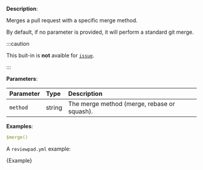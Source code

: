 
**Description**:

Merges a pull request with a specific merge method.

By default, if no parameter is provided, it will perform a standard git merge.

:::caution

This buit-in is **not** avaible for [`issue`](/guides/syntax#workflow).

:::

**Parameters**:

| Parameter  | Type    | Description                                  |
| :--------- | :------ | :------------------------------------------- |
| `method`   | string  | The merge method (merge, rebase or squash).  |

**Examples**:

```yml
$merge()
```

A `reviewpad.yml` example:

<CodeBlock language="yml">{Example}</CodeBlock>
